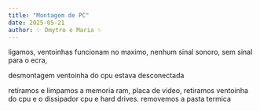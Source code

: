 ```yaml
---
title: "Montagem de PC"
date: 2025-05-21
author: ✨ Dmytro e Maria ✨
---
```

ligamos, ventoinhas funcionam no maximo, nenhum sinal sonoro, sem sinal para o ecra,

desmontagem
ventoinha do cpu estava desconectada

retiramos e limpamos a memoria ram, placa de video, retiramos ventoinha do cpu e o dissipador cpu e hard drives. removemos a pasta termica